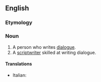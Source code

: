 ==English==

===Etymology===
{{suffix|dialogue|ist}}

===Noun===
{{en-noun}}

# A person who writes [[dialogue]].
# A [[scriptwriter]] skilled at writing dialogue.

====Translations====
{{trans-top|scriptwriter}}
* Italian: {{t|it|dialoghista|m}}
{{trans-mid}}
{{trans-bottom}}